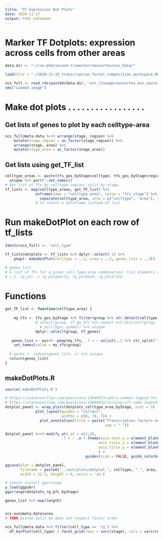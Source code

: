 ```yaml
---
title: "TF Expression Dot Plots"
date: 2020-11-17
output: html_notebook
---
```


# Marker TF Dotplots: expression across cells from other areas

```r
data.dir <- "~/cse-phd/second-trimester/neocortex/ncx_data/"

load(file = "./2020-11-15_transcription_factor_composition_workspace.RData")

ncx_full <- read_rds(paste0(data.dir, 'exn_lineage/neocortex_exn_seuratobj.rds'))
sms("Loaded image")
```

# Make dot plots . . . . . . . . . . . . . . . . .

## Get lists of genes to plot by each celltype-area

```r
ncx_full@meta.data %<>% arrange(stage, region) %>%
    mutate(stage_region = as_factor(stage_region)) %>%
    arrange(stage, area) %>%
    mutate(stage_area = as_factor(stage_area)) 
```

## Get lists using get_TF_list
```r
celltype_areas <- paste(tfs_gos_byStage$celltype, tfs_gos_byStage$region, sep = "_") %>% 
  unique %>% purrr::set_names()
# Get list of TFs by celltype-region; split by stage.
tf_lists <- map(celltype_areas, get_TF_list) %>% 
              enframe(name = "celltype_area", value = "tfs_stage") %>%
                separate(celltype_area, into = c("celltype", "area"), remove= FALSE)
              # to return a dataframe instead of list
```

# Run makeDotPlot on each row of tf_lists
```r
Idents(ncx_full) <- 'cell_type'

tf_lists$dotplots <- tf_lists %>% dplyr::select(-1) %>% 
    pmap(~ makeDotPlot(celltype = ..1, area = ..2, genes_list = ..3))

# genes_list
# A list of TFs for a given cell type-area combination; list elements are stages.
# i.e. rg_pfc -> rg_pfc$early, rg_pfc$mid, rg_pfc$late
```

# Functions

```r
get_TF_list <- function(celltype_area) {
  
    my_tfs <- tfs_gos_byStage %>% filter(group %>% str_detect(celltype_area)) %>% 
              # select(group, tf_go_df) %>% unnest %>% distinct(group, hgnc_symbol) %>%   
                # pull(hgnc_symbol) %>% unique
              dplyr::select(group, tf_genes)
  
   genes_list <- purrr::pmap(my_tfs, .f = ~ unlist(..2 %>% str_split(";"))) %>% 
    set_names(value = my_tfs$group)
  
  # genes <- reduce(genes_list, c) %>% unique
  return(genes_list)
}
```

## makeDotPlots.R
```r
source('makeDotPlots.R')

# https://stackoverflow.com/questions/13649473/add-a-common-legend-for-combined-ggplots
# https://stackoverflow.com/questions/14604435/turning-off-some-legends-in-a-ggplot
dotplot_panel <- wrap_plots(dotplots_celltype_area_byStage, ncol = 3) + 
              plot_layout(guides = "collect",
                          widths = c(6, 39, 7)) +
                plot_annotation(title = paste("Transcription factors enriched in", area, celltype,
                                              sep = " "))

dotplot_panel %<>% modify_at(.at = c(2,3), 
                          .f = ~ .x + theme(axis.text.y = element_blank(),
                                           axis.ticks.y = element_blank(),
                                           axis.title.y = element_blank(),
                                           ) +
                                     guides(size = FALSE, guide_colorbar(title.position = 'top')))

ggsave(plot = dotplot_panel, 
       filename = paste0("../out/plots/dotplot_", celltype, "_", area, ".pdf"), 
       width = 12.5, height = 6, units = 'in')
```



```r
# Cannot install ggarrange
p_load(ggpubr)
ggarrange(dotplots_rg_pfc_byStage)

genes_list %>% map(length)


ncx.exn@meta.data$area
# TODO @issue Split.by does not respect factor order

ncx_full@meta.data %>% filter(cell_type == 'rg') %>%
  df_barPlot(cell_type) + facet_grid(rows = vars(stage), cols = vars(region))
```


